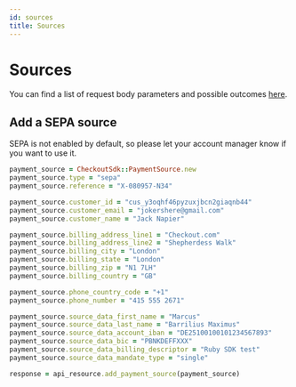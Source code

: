 ```yaml
---
id: sources
title: Sources
---
```



# Sources

You can find a list of request body parameters and possible outcomes [here](https://api-reference.checkout.com/#tag/Sources).

## Add a SEPA source

<Information type="information">
    SEPA is not enabled by default, so please let your account manager know if you want to use it.
</Information>

```ruby
payment_source = CheckoutSdk::PaymentSource.new
payment_source.type = "sepa"
payment_source.reference = "X-080957-N34"

payment_source.customer_id = "cus_y3oqhf46pyzuxjbcn2giaqnb44"
payment_source.customer_email = "jokershere@gmail.com"
payment_source.customer_name = "Jack Napier"

payment_source.billing_address_line1 = "Checkout.com"
payment_source.billing_address_line2 = "Shepherdess Walk"
payment_source.billing_city = "London"
payment_source.billing_state = "London"
payment_source.billing_zip = "N1 7LH"
payment_source.billing_country = "GB"

payment_source.phone_country_code = "+1"
payment_source.phone_number = "415 555 2671"

payment_source.source_data_first_name = "Marcus"
payment_source.source_data_last_name = "Barrilius Maximus"
payment_source.source_data_account_iban = "DE25100100101234567893"
payment_source.source_data_bic = "PBNKDEFFXXX"
payment_source.source_data_billing_descriptor = "Ruby SDK test"
payment_source.source_data_mandate_type = "single"

response = api_resource.add_payment_source(payment_source)
```
